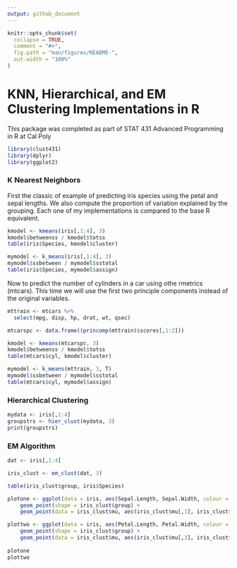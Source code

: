 ```yaml
---
output: github_document
---
```


<!-- README.md is generated from README.Rmd. Please edit that file -->

```r
knitr::opts_chunk$set(
  collapse = TRUE,
  comment = "#>",
  fig.path = "man/figures/README-",
  out.width = "100%"
)
```

# KNN, Hierarchical, and EM Clustering Implementations in R

This package was completed as part of STAT 431 Advanced Programming in R at Cal Poly

```r
library(clust431)
library(dplyr)
library(ggplot2)
```

### K Nearest Neighbors
First the classic of example of predicting iris species using the petal and sepal lengths. We also compute the proportion of variation explained by the grouping. Each one of my implementations is compared to the base R equivalent.
```r
kmodel <- kmeans(iris[,1:4], 3)
kmodel$betweenss / kmodel$totss
table(iris$Species, kmodel$cluster)

mymodel <- k_means(iris[,1:4], 3)
mymodel$ssbetween / mymodel$sstotal
table(iris$Species, mymodel$assign)

```


Now to predict the number of cylinders in a car using othe rmetrics (mtcars). This time we will use the first two principle components instead of the original variables.

```r
mttrain <- mtcars %>%
  select(mpg, disp, hp, drat, wt, qsec)

mtcarspc <- data.frame((princomp(mttrain)$scores[,1:2]))

kmodel <- kmeans(mtcarspc, 3)
kmodel$betweenss / kmodel$totss
table(mtcars$cyl, kmodel$cluster)

mymodel <- k_means(mttrain, 3, T)
mymodel$ssbetween / mymodel$sstotal
table(mtcars$cyl, mymodel$assign)
```


### Hierarchical Clustering

```r
mydata <- iris[,1:4]
groupstrs <- hier_clust(mydata, 3)
print(groupstrs)
```


### EM Algorithm

```r
dat <- iris[,1:4]

iris_clust <- em_clust(dat, 3)
```

```r

table(iris_clust$group, iris$Species)
```

```r
plotone <- ggplot(data = iris, aes(Sepal.Length, Sepal.Width, colour = Species)) + 
    geom_point(shape = iris_clust$group) + 
    geom_point(data = iris_clust$mu, aes(iris_clust$mu[,1], iris_clust$mu[,2]), color = "blue", size = 3)

plottwo <- ggplot(data = iris, aes(Petal.Length, Petal.Width, colour = Species)) + 
    geom_point(shape = iris_clust$group) + 
    geom_point(data = iris_clust$mu, aes(iris_clust$mu[,3], iris_clust$mu[,4]), color = "blue", size = 3)
    
plotone
plottwo
```

